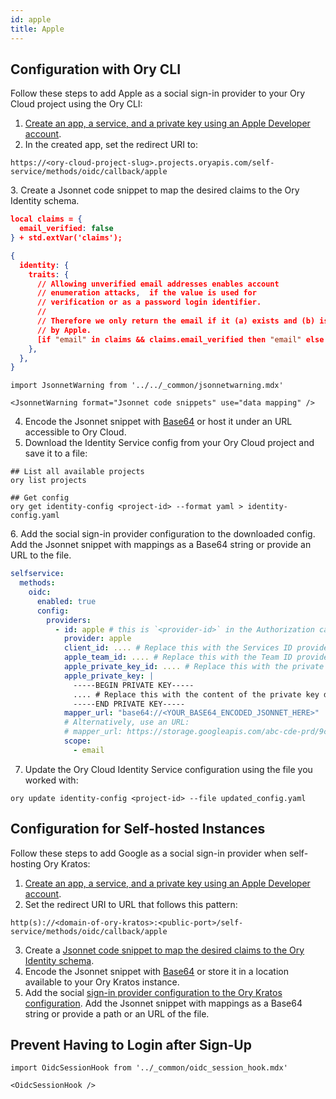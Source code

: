 ```yaml
---
id: apple
title: Apple
---
```


## Configuration with Ory CLI 

Follow these steps to add Apple as a social sign-in provider to your Ory Cloud project
using the Ory CLI:

1. [Create an app, a service, and a private key using an Apple Developer account](https://developer.okta.com/blog/2019/06/04/what-the-heck-is-sign-in-with-apple#create-an-app-id).
2. In the created app, set the redirect URI to:
  
  ```shell
  https://<ory-cloud-project-slug>.projects.oryapis.com/self-service/methods/oidc/callback/apple
  ```
<a name="mapping"></a>
3. Create a Jsonnet code snippet to map the desired claims to the Ory Identity schema.

  ```json
  local claims = {
    email_verified: false
  } + std.extVar('claims');

  {
    identity: {
      traits: {
        // Allowing unverified email addresses enables account
        // enumeration attacks,  if the value is used for
        // verification or as a password login identifier.
        //
        // Therefore we only return the email if it (a) exists and (b) is marked verified
        // by Apple.
        [if "email" in claims && claims.email_verified then "email" else null]: claims.email,
      },
    },
  }
  ```

```mdx-code-block
import JsonnetWarning from '../../_common/jsonnetwarning.mdx'

<JsonnetWarning format="Jsonnet code snippets" use="data mapping" />
```

4. Encode the Jsonnet snippet with [Base64](https://www.base64encode.org/) or host it under an URL accessible 
to Ory Cloud.
5. Download the Identity Service config from your Ory Cloud project and save it to a file: 

  ```shell
  ## List all available projects
  ory list projects

  ## Get config
  ory get identity-config <project-id> --format yaml > identity-config.yaml
  ```
<a name="config"></a>
6. Add the social sign-in provider configuration to the downloaded config. Add the Jsonnet snippet
with mappings as a Base64 string or provide an URL to the file. 

  ```yaml
  selfservice:
    methods:
      oidc:
        enabled: true
        config:
          providers:
            - id: apple # this is `<provider-id>` in the Authorization callback URL. It should be "apple"
              provider: apple
              client_id: .... # Replace this with the Services ID provided by Apple
              apple_team_id: .... # Replace this with the Team ID provided by Apple
              apple_private_key_id: .... # Replace this with the private key identifier generated by Apple
              apple_private_key: |
                -----BEGIN PRIVATE KEY-----
                .... # Replace this with the content of the private key downloaded from Apple
                -----END PRIVATE KEY-----
              mapper_url: "base64://<YOUR_BASE64_ENCODED_JSONNET_HERE>"
              # Alternatively, use an URL:
              # mapper_url: https://storage.googleapis.com/abc-cde-prd/9cac9717f007808bf17f22ce7f4295c739604b183f05ac4afb4
              scope:
                - email
  ```

7. Update the Ory Cloud Identity Service configuration using the file you worked with: 

  ```shell
  ory update identity-config <project-id> --file updated_config.yaml
  ```

## Configuration for Self-hosted Instances

Follow these steps to add Google as a social sign-in provider when self-hosting
Ory Kratos:

1. [Create an app, a service, and a private key using an Apple Developer account](https://developer.okta.com/blog/2019/06/04/what-the-heck-is-sign-in-with-apple#create-an-app-id).
2. Set the redirect URI to URL that follows this pattern:

  ```shell
  http(s)://<domain-of-ory-kratos>:<public-port>/self-service/methods/oidc/callback/apple
  ```

3. Create a [Jsonnet code snippet to map the desired claims to the Ory Identity schema](#mapping).
4. Encode the Jsonnet snippet with [Base64](https://www.base64encode.org/) or store it in a location available to
your Ory Kratos instance. 
5. Add the social [sign-in provider configuration to the Ory Kratos configuration](#config). Add the Jsonnet snippet
with mappings as a Base64 string or provide a path or an URL of the file.

## Prevent Having to Login after Sign-Up

```mdx-code-block
import OidcSessionHook from '../_common/oidc_session_hook.mdx'

<OidcSessionHook />
```